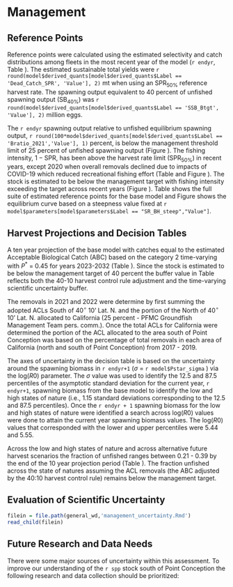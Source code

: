 # Management 

## Reference Points

Reference points were calculated using the estimated selectivity and catch distributions among fleets in the most recent year of the model (`r endyr`, Table \ref{tab:referenceES}). The estimated sustainable total yields  were `r round(model$derived_quants[model$derived_quants$Label == 'Dead_Catch_SPR', 'Value'], 2)` mt when using an $\text{SPR}_{50\%}$ reference harvest rate. The spawning output equivalent to 40 percent of unfished spawning output ($\text{SB}_{40\%}$) was `r round(model$derived_quants[model$derived_quants$Label == 'SSB_Btgt', 'Value'], 2)` million eggs. 

The `r endyr` spawning output relative to unfished equilibrium spawning output, `r round(100*model$derived_quants[model$derived_quants$Label == 'Bratio_2021','Value'], 1)` percent, is below the management threshold limit of 25 percent of unfished spawning output (Figure \ref{fig:depl}). The fishing intensity, $1-\text{SPR}$, has been above the harvest rate limit ($\text{SPR}_{50\%}$) in recent years, except 2020 when overall removals declined due to impacts of COVID-19 which reduced recreational fishing effort (Table \ref{tab:timeseries} and Figure \ref{fig:1-spr}). The stock is estimated to be below the management target with fishing intensity exceeding the target across recent years (Figure \ref{fig:phase}). Table \ref{tab:referenceES} shows the full suite of estimated reference points for the base model and Figure \ref{fig:yield} shows the equilibrium curve based on a steepness value fixed at `r model$parameters[model$parameters$Label == "SR_BH_steep","Value"]`.

## Harvest Projections and Decision Tables

A ten year projection of the base model with catches equal to the estimated Acceptable Biological Catch (ABC) based on the category 2 time-varying with $P^*$ = 0.45 for years 2023-2032 (Table \ref{tab:project}). Since the stock is estimated to be below the management target of 40 percent the buffer value in Table \ref{tab:project} reflects both the 40-10 harvest control rule adjustment and the time-varying scientific uncertainty buffer.

The removals in 2021 and 2022 were determine by first summing the adopted ACLs South of 40$^\circ$ 10' Lat. N. and the portion of the North of 40$^\circ$ 10' Lat. N. allocated to California (25 percent - PFMC Groundfish Management Team pers. comm.). Once the total ACLs for California were determined the portion of the ACL allocated to the area south of Point Conception was based on the percentage of total removals in each area of California (north and south of Point Conception) from 2017 - 2019. 

The axes of uncertainty in the decision table is based on the uncertainty around the spawning biomass in `r endyr+1` ($\sigma$ = `r model$Pstar_sigma ` ) via the log($R0$) parameter. The $\sigma$ value was used to identify the 12.5 and 87.5 percentiles of the asymptotic standard deviation for the current year, `r endyr+1`, spawning biomass from the base model to identify the low and high states of nature (i.e., 1.15 standard deviations corresponding to the 12.5 and 87.5 percentiles). Once the `r endyr + 1` spawning biomass for the low and high states of nature were identified a search across log($R0$) values were done to attain the current year spawning biomass values. The log($R0$) values that corresponded with the lower and upper percentiles were 5.44 and 5.55.  

Across the low and high states of nature and across alternative future harvest scenarios the fraction of unfished ranges between 0.21 - 0.39 by the end of the 10 year projection period (Table \ref{tab:dec-tab}). The fraction unfished across the state of natures assuming the ACL removals (the ABC adjusted by the 40:10 harvest control rule) remains below the management target.  


## Evaluation of Scientific Uncertainty

```r
filein = file.path(general_wd,'management_uncertainty.Rmd')
read_child(filein)
```

## Future Research and Data Needs

There were some major sources of uncertainty within this assessment. To improve our understanding of the `r spp` stock south of Point Conception the following research and data collection should be prioritized:

\begin{enumerate}

	\item The commercial and recreational fisheries had limited observations of larger `r spp`.  It is unclear whether this was due to lack of access to larger individuals or a truncation of the length/age distribution due to fishing effort. Fishery-independent survey information collected by either hook and line or remotely operated vehicles (ROVs) targeting areas that are subject to recreational and commercial fishing could improve our understanding the availability of `r spp`.

	\item The assessment area appears to have a mixture of observations from areas experiencing variable fishing effort. In the region there are likely a mixture of areas: open access rocky reefs that are close to port that are heavily fished, open access rocky reefs that are inaccessible via day-trips that are fished but likely lower levels, and rocky reefs that fall within marine protect areas.  A spatially explicit assessment model may be able to capture this complexity but will require data (indices of abundance and composition data) from each of the regions. 

	\item There are very limited age data for `r spp` south of Point Conception. The `r hkl` was the main source of otoliths read for constructing a age-at-length curve for `r spp`. Collection otoliths from the recreational fishery, a large source of mortality in the area, would support future assessments  and would improve the understanding of the population structure and life history of `r spp`. 

\end{enumerate}